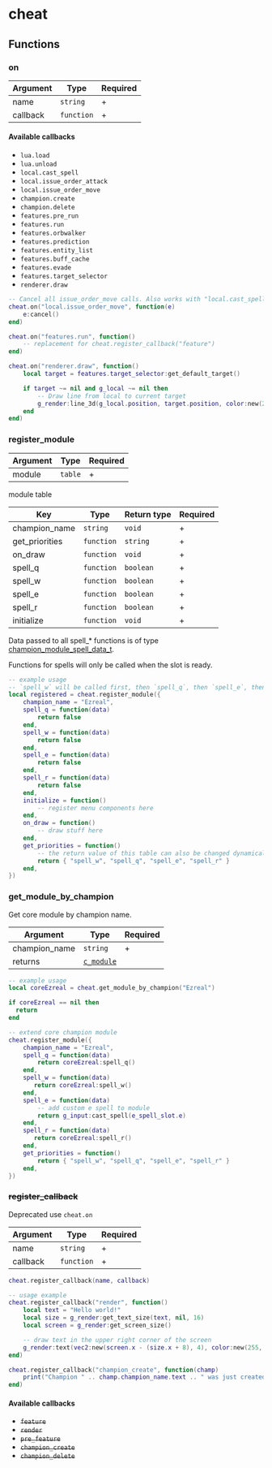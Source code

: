 # cheat

## Functions

### on

| Argument | Type       | Required |
| -------- | ---------- | -------- |
| name     | `string`   | +        |
| callback | `function` | +        |

#### Available callbacks

- `lua.load`
- `lua.unload`
- `local.cast_spell`
- `local.issue_order_attack`
- `local.issue_order_move`
- `champion.create`
- `champion.delete`
- `features.pre_run`
- `features.run`
- `features.orbwalker`
- `features.prediction`
- `features.entity_list`
- `features.buff_cache`
- `features.evade`
- `features.target_selector`
- `renderer.draw`

```lua
-- Cancel all issue_order_move calls. Also works with "local.cast_spell", "local.issue_order_attack"
cheat.on("local.issue_order_move", function(e)
    e:cancel()
end)

cheat.on("features.run", function()
    -- replacement for cheat.register_callback("feature")
end)

cheat.on("renderer.draw", function()
    local target = features.target_selector:get_default_target()

    if target ~= nil and g_local ~= nil then
        -- Draw line from local to current target
        g_render:line_3d(g_local.position, target.position, color:new(255, 255, 255, 255), 1)
    end
end)
```

### register_module

| Argument | Type    | Required |
| -------- | ------- | -------- |
| module   | `table` | +        |

module table

| Key            | Type       | Return type | Required |
| -------------- | ---------- | ----------- | -------- |
| champion_name  | `string`   | `void`      | +        |
| get_priorities | `function` | `string`    | +        |
| on_draw        | `function` | `void`      | +        |
| spell_q        | `function` | `boolean`   | +        |
| spell_w        | `function` | `boolean`   | +        |
| spell_e        | `function` | `boolean`   | +        |
| spell_r        | `function` | `boolean`   | +        |
| initialize     | `function` | `void`      | +        |

Data passed to all spell\_\* functions is of type [champion_module_spell_data_t](/docs/structs/champion_module_spell_data_t).

Functions for spells will only be called when the slot is ready.

```lua
-- example usage
-- `spell_w` will be called first, then `spell_q`, then `spell_e`, then `spell_r`
local registered = cheat.register_module({
    champion_name = "Ezreal",
    spell_q = function(data)
        return false
    end,
    spell_w = function(data)
        return false
    end,
    spell_e = function(data)
        return false
    end,
    spell_r = function(data)
        return false
    end,
    initialize = function()
        -- register menu components here
    end,
    on_draw = function()
        -- draw stuff here
    end,
    get_priorities = function()
        -- the return value of this table can also be changed dynamically
        return { "spell_w", "spell_q", "spell_e", "spell_r" }
    end,
})
```

### get_module_by_champion

Get core module by champion name.

| Argument      | Type                            | Required |
| ------------- | ------------------------------- | -------- |
| champion_name | `string`                        | +        |
| returns       | [`c_module`](/classes/c_module) |          |

```lua
-- example usage
local coreEzreal = cheat.get_module_by_champion("Ezreal")

if coreEzreal == nil then
  return
end

-- extend core champion module
cheat.register_module({
    champion_name = "Ezreal",
    spell_q = function(data)
        return coreEzreal:spell_q()
    end,
    spell_w = function(data)
       return coreEzreal:spell_w()
    end,
    spell_e = function(data)
        -- add custom e spell to module
        return g_input:cast_spell(e_spell_slot.e)
    end,
    spell_r = function(data)
       return coreEzreal:spell_r()
    end,
    get_priorities = function()
        return { "spell_w", "spell_q", "spell_e", "spell_r" }
    end,
})
```

### ~~register_callback~~

Deprecated use `cheat.on`

| Argument | Type       | Required |
| -------- | ---------- | -------- |
| name     | `string`   | +        |
| callback | `function` | +        |

```lua
cheat.register_callback(name, callback)

-- usage example
cheat.register_callback("render", function()
    local text = "Hello world!"
    local size = g_render:get_text_size(text, nil, 16)
    local screen = g_render:get_screen_size()

    -- draw text in the upper right corner of the screen
    g_render:text(vec2:new(screen.x - (size.x + 8), 4), color:new(255, 255, 255), text, nil, 16)
end)

cheat.register_callback("champion_create", function(champ)
    print("Champion " .. champ.champion_name.text .. " was just created.")
end)
```

#### Available callbacks

- ~~`feature`~~
- ~~`render`~~
- ~~`pre_feature`~~
- ~~`champion_create`~~
- ~~`champion_delete`~~
